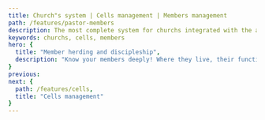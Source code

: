 ```yaml
---
title: Church"s system | Cells management | Members management
path: /features/pastor-members
description: The most complete system for churchs integrated with the app most innovate! Atos6 helps to pastor with quality, your management and communication more efficient. Click and checking out
keywords: churchs, cells, members
hero: {
  title: "Member herding and discipleship",
  description: "Know your members deeply! Where they live, their function in the church. Keep a close eye on new converts. Target who needs support to be discipled."
}
previous:
next: {
  path: /features/cells,
  title: "Cells management"
}
---
```




<Block
  imageOnLeft
  image={advancedSearch}
  title="Advanced People Search"
  description="Search for people registered by name or use the advanced search with dozens of filters. You can find a person by filtering by age (from, up to), bond (member, nonmember and etc), neighborhood, birthday (day, week, month and more), marital status, last entries, congregation, gender, last access, ministerial status, small group oversight function, and many other filters."
/>

<Block
  image={profileAndLinks}
  title="Profile and links"
  description="Manage any information from your members. Meet the people registered in your church. In the profile, you can view general registered data, such as full name, profession, email, phone, date of birth and so on. You can access bonds such as spouse, children, parents, among others. In addition to basic information, your church can also set up additional data at will, such as blood type, date of marriage, social networks, and more."
/>

<Block
  imageOnLeft
  image={birthdaysSearch}
  title="Birthdays search"
  description="Want to send a special message to your birthdays members? Through the birthdays search, you can see who's birthday on the day, on the week, on the month, on the next month, on the next two months or if you need a specific search, can filter by dates, or by congregation."
/>

<Block
  image={membersLocalization}
  title="Member location"
  description="Want to know where to open a new cell or small group according to the profile or the neighborhood of your registered members? Want to know where your members live without open each profile? On the Atos6 you can utilize all the advanced search filters and see the results on an integrated map with Google Maps."
/>

<Block
  imageOnLeft
  image={personalizedFollowUp}
  title="Personalized follow up"
  description="Help new converts, using the personalized follow up. At this feature you add one person under the care of another, which will updates the following with multiple actions, with phone call, visit, cell or small group visit and etc. You'll see which one who is being taken care, the history of each one and on the final of the follow up, you'll add a finish reason, as example: Has already been baptized and is integrated into the church."
/>

<Block
  image={peopleManagementReport}
  title="Management reports and evolution"
  description="Keep up with the growth of your church and membership. View weekly and monthly consolidation graphs, or view management reports of people by link type, age group, marital status, city, or neighborhood. Export all results in a variety of formats, such as PNG, PDF, and more."
/>
